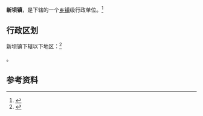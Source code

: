 {{中国乡级行政区|32/11/82/101/000}}

'''新坝镇'''，是{{PRC admin/fullname|32/11/82/101/000|3}}下辖的一个[[乡镇|乡镇]]级行政单位。<ref>{{PRC admin/ref sgc|{{PRC admin/parent|32/11/82/101/000}}}}</ref>

== 行政区划 ==

新坝镇下辖以下地区：<ref>{{PRC admin/ref sgc|32/11/82/101/000}}</ref>

{{PRC admin/children|32/11/82/101/000}}。

== 参考资料 ==

{{reflist}}

{{行政区划小作品}}
{{PRC admin/navcat|32/11/82/101/000}}